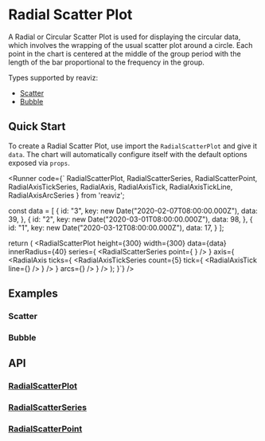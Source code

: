 
<Meta of={RadialScatterPlotStory} />

# Radial Scatter Plot

A Radial or Circular Scatter Plot is used for displaying the circular data, which involves the
wrapping of the usual scatter plot around a circle. Each point in the chart is centered at
the middle of the group period with the length of the bar proportional to the frequency in the group.

Types supported by reaviz:

- [Scatter](/docs/charts/radial-scatter-plot#scatter)
- [Bubble](/docs/charts/radial-scatter-plot#bubble)

## Quick Start
To create a Radial Scatter Plot, use import the `RadialScatterPlot` and give it `data`. The chart
will automatically configure itself with the default options exposed via `props`.

<Runner code={`
  RadialScatterPlot,
  RadialScatterSeries,
  RadialScatterPoint,
  RadialAxisTickSeries,
  RadialAxis,
  RadialAxisTick,
  RadialAxisTickLine,
  RadialAxisArcSeries
} from 'reaviz';

  const data = [
    {
      id: "3",
      key: new Date("2020-02-07T08:00:00.000Z"),
      data: 39,
    },
    {
      id: "2",
      key: new Date("2020-03-01T08:00:00.000Z"),
      data: 98,
    },
    {
      id: "1",
      key: new Date("2020-03-12T08:00:00.000Z"),
      data: 17,
    }
  ];

  return (
    <RadialScatterPlot
      height={300}
      width={300}
      data={data}
      innerRadius={40}
      series={
        <RadialScatterSeries
          point={
            <RadialScatterPoint
              size={5}
              color="rgba(45, 96, 232, .8)"
            />
          }
        />
      }
      axis={
        <RadialAxis
          ticks={
            <RadialAxisTickSeries
              count={5}
              tick={
                <RadialAxisTick
                  line={<RadialAxisTickLine
                  position="inside" />}
                />
              }
            />
          }
          arcs={<RadialAxisArcSeries count={5} />}
        />
      }
    />
  );
}`}
/>

## Examples

### Scatter
<ToggleCanvas of={RadialScatterPlotStory.Simple} storybook="charts-scatter-plot-radial--simple" />

### Bubble
<ToggleCanvas of={RadialScatterPlotStory.Bubble} storybook="/story/charts-scatter-plot-radial--bubble" />

## API
### [RadialScatterPlot](https://github.com/reaviz/reaviz/blob/master/src/RadialScatterPlot/RadialScatterPlot.tsx)
<PropsTable name="RadialScatterPlot" />

### [RadialScatterSeries](https://github.com/reaviz/reaviz/blob/master/src/RadialScatterPlot/RadialScatterSeries/RadialScatterSeries.tsx)
<PropsTable name="RadialScatterSeries" />

### [RadialScatterPoint](https://github.com/reaviz/reaviz/blob/master/src/RadialScatterPlot/RadialScatterSeries/RadialScatterPoint.tsx)
<PropsTable name="RadialScatterPoint" />
